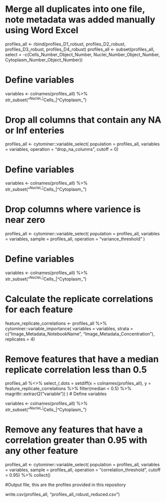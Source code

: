 # Merge all duplicates into one file, note metadata was added manually using Word Excel 

profiles_all <- rbind(profiles_D1_robust, profiles_D2_robust, profiles_D3_robust, profiles_D4_robust)
profiles_all <- subset(profiles_all, select = -c(Cells_Number_Object_Number, Nuclei_Number_Object_Number, Cytoplasm_Number_Object_Number))

# Define variables 

variables <-
  colnames(profiles_all) %>%
  str_subset("^Nuclei_|^Cells_|^Cytoplasm_")
 
# Drop all columns that contain any NA or Inf enteries 

profiles_all <- cytominer::variable_select( 
		 population = profiles_all, 
		 variables = variables, 
		 operation = "drop_na_columns", 
		 cutoff = 0)

# Define variables 
		 
variables <-
  colnames(profiles_all) %>%
  str_subset("^Nuclei_|^Cells_|^Cytoplasm_")

# Drop columns where varience is near zero 

profiles_all <-
     cytominer::variable_select(
         population = profiles_all,
         variables = variables,
         sample = profiles_all,
         operation = "variance_threshold"
    ) 

# Define variables 

variables <-
  colnames(profiles_all) %>%
  str_subset("^Nuclei_|^Cells_|^Cytoplasm_")

# Calculate the replicate correlations for each feature

feature_replicate_correlations <-
    profiles_all %>%
    cytominer::variable_importance(
         variables = variables,
         strata = c("Image_Metadata_NotebookName", "Image_Metadata_Concentration"),
         replicates = 4)

# Remove features that have a median replicate correlation less than 0.5 

profiles_all %<>%
  select_(.dots = setdiff(x = colnames(profiles_all),
                          y = feature_replicate_correlations %>%
                            filter(median < 0.5) %>%
                            magrittr::extract2("variable"))
          )
# Define variables 

variables <-
  colnames(profiles_all) %>%
  str_subset("^Nuclei_|^Cells_|^Cytoplasm_")

# Remove any features that have a correlation greater than 0.95 with any other feature 

profiles_all <-
  cytominer::variable_select(
    population = profiles_all,
    variables = variables,
    sample = profiles_all,
    operation = "correlation_threshold",
    cutoff = 0.95) %>%
  collect()

#Output file, this are the profiles provided in this repository 
  
write.csv(profiles_all, "profiles_all_robust_reduced.csv")
